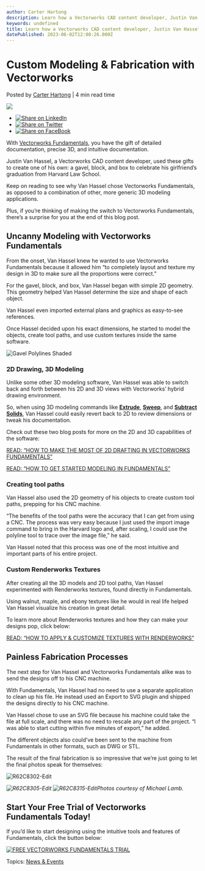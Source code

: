 ```yaml
---
author: Carter Hartong
description: Learn how a Vectorworks CAD content developer, Justin Van Hassel, designed a graduation gift using Vectorworks Fundamental’s modeling tools.
keywords: undefined
title: Learn how a Vectorworks CAD content developer, Justin Van Hassel, designed a graduation gift using Vectorworks Fundamental’s modeling tools. 
datePublished: 2023-06-02T12:08:26.000Z
---
```

  

# Custom Modeling & Fabrication with Vectorworks

 Posted by [Carter Hartong](https://blog.vectorworks.net/author/carter-hartong) | 4 min read time 

![](https://blog.vectorworks.net/hubfs/Blog%20Images/230602_FUND%20Gavel%20Gift/blog-1440x800_VW%20FUND%20Gavel.png) 

* [![Share on LinkedIn](https://2659751.fs1.hubspotusercontent-na1.net/hubfs/2659751/michaelDemo/share-LI.png)](http://www.linkedin.com/shareArticle?mini=true&url=https%3A%2F%2Fblog.vectorworks.net%2Fcustom-modeling-cnc-fabrication-fundamentals)
* [![Share on Twitter](https://2659751.fs1.hubspotusercontent-na1.net/hubfs/2659751/michaelDemo/share-TW.png)](https://www.twitter.com/share?text=Custom%20Modeling%20&%20Fabrication%20with%20Vectorworks&url=https%3A%2F%2Fblog.vectorworks.net%2Fcustom-modeling-cnc-fabrication-fundamentals&via=PMGTweets)
* [![Share on FaceBook](https://2659751.fs1.hubspotusercontent-na1.net/hubfs/2659751/michaelDemo/share-FB.png)](https://www.facebook.com/sharer/sharer.php?u=https%3A%2F%2Fblog.vectorworks.net%2Fcustom-modeling-cnc-fabrication-fundamentals)

With [Vectorworks Fundamentals](https://www.vectorworks.net/fundamentals), you have the gift of detailed documentation, precise 3D, and intuitive documentation.

Justin Van Hassel, a Vectorworks CAD content developer, used these gifts to create one of his own: a gavel, block, and box to celebrate his girlfriend’s graduation from Harvard Law School.

Keep on reading to see why Van Hassel chose Vectorworks Fundamentals, as opposed to a combination of other, more generic 3D modeling applications.

Plus, if you’re thinking of making the switch to Vectorworks Fundamentals, there’s a surprise for you at the end of this blog post.

## Uncanny Modeling with Vectorworks Fundamentals

From the onset, Van Hassel knew he wanted to use Vectorworks Fundamentals because it allowed him “to completely layout and texture my design in 3D to make sure all the proportions were correct.”

For the gavel, block, and box, Van Hassel began with simple 2D geometry. This geometry helped Van Hassel determine the size and shape of each object.

Van Hassel even imported external plans and graphics as easy-to-see references.

Once Hassel decided upon his exact dimensions, he started to model the objects, create tool paths, and use custom textures inside the same software.

![Gavel Polylines Shaded](https://blog.vectorworks.net/hs-fs/hubfs/Blog%20Images/230602_FUND%20Gavel%20Gift/Gavel%20Polylines%20Shaded.png?width=1440&height=737&name=Gavel%20Polylines%20Shaded.png)

### 2D Drawing, 3D Modeling

Unlike some other 3D modeling software, Van Hassel was able to switch back and forth between his 2D and 3D views with Vectorworks’ hybrid drawing environment.

So, when using 3D modeling commands like **[Extrude](https://app-help.vectorworks.net/2023/eng/VW2023%5FGuide/Shapes2/Extruding%5Fobjects.htm?rhsearch=extrude&rhhlterm=extruding%20extrude%20extruded)**, **[Sweep](https://app-help.vectorworks.net/2023/eng/VW2023%5FGuide/Shapes2/Sweeping%20objects.htm?rhsearch=sweep&rhhlterm=sweeping%20sweep)**, and **[Subtract Solids](https://app-help.vectorworks.net/2023/eng/VW2023%5FGuide/Shapes2/Subtract%20solids.htm?rhsearch=subtract%20solids&rhhlterm=subtract%20subtracts%20subtracting%20solids%20solid)**, Van Hassel could easily revert back to 2D to review dimensions or tweak his documentation.

Check out these two blog posts for more on the 2D and 3D capabilities of the software:

[READ: “HOW TO MAKE THE MOST OF 2D DRAFTING IN VECTORWORKS FUNDAMENTALS”](../../../net/vectorworks/blog/how-to-begin-2d-drawing-in-your-design-software.html)  
  
[READ: “HOW TO GET STARTED MODELING IN FUNDAMENTALS”](../../../net/vectorworks/blog/3d-modeling-in-vectorworks-fundamentals.html)

### Creating tool paths

Van Hassel also used the 2D geometry of his objects to create custom tool paths, prepping for his CNC machine.

“The benefits of the tool paths were the accuracy that I can get from using a CNC. The process was very easy because I just used the import image command to bring in the Harvard logo and, after scaling, I could use the polyline tool to trace over the image file,” he said.

Van Hassel noted that this process was one of the most intuitive and important parts of his entire project.

### Custom Renderworks Textures 

After creating all the 3D models and 2D tool paths, Van Hassel experimented with Renderworks textures, found directly in Fundamentals.

Using walnut, maple, and ebony textures like he would in real life helped Van Hassel visualize his creation in great detail.

To learn more about Renderworks textures and how they can make your designs pop, click below:

[READ: “HOW TO APPLY & CUSTOMIZE TEXTURES WITH RENDERWORKS”](../../../net/vectorworks/blog/applying-customizing-textures-in-renderworks.html)

## Painless Fabrication Processes

The next step for Van Hassel and Vectorworks Fundamentals alike was to send the designs off to his CNC machine.

With Fundamentals, Van Hassel had no need to use a separate application to clean up his file. He instead used an Export to SVG plugin and shipped the designs directly to his CNC machine.

Van Hassel chose to use an SVG file because his machine could take the file at full scale, and there was no need to rescale any part of the project. “I was able to start cutting within five minutes of export,” he added.

The different objects also could’ve been sent to the machine from Fundamentals in other formats, such as DWG or STL.

The result of the final fabrication is so impressive that we’re just going to let the final photos speak for themselves:

![R62C8302-Edit](https://blog.vectorworks.net/hs-fs/hubfs/Blog%20Images/230602_FUND%20Gavel%20Gift/R62C8302-Edit.jpg?width=1440&height=800&name=R62C8302-Edit.jpg)

_![R62C8305-Edit](https://blog.vectorworks.net/hs-fs/hubfs/Blog%20Images/230602FUND%20Gavel%20Gift/R62C8305-Edit.jpg?width=1440&height=800&name=R62C8305-Edit.jpg)_ 
_![R62C8315-Edit](https://blog.vectorworks.net/hs-fs/hubfs/Blog%20Images/230602FUND%20Gavel%20Gift/R62C8315-Edit.jpg?width=1440&height=800&name=R62C8315-Edit.jpg)Photos courtesy of Michael Lamb._

## Start Your Free Trial of Vectorworks Fundamentals Today!

If you’d like to start designing using the intuitive tools and features of Fundamentals, click the button below:

[![FREE VECTORWORKS FUNDAMENTALS TRIAL](https://no-cache.hubspot.com/cta/default/3018241/23393e2c-8537-4588-b606-3b0ac68ea5bc.png)](https://cta-redirect.hubspot.com/cta/redirect/3018241/23393e2c-8537-4588-b606-3b0ac68ea5bc) 

 Topics: [News & Events](https://blog.vectorworks.net/topic/news-events) 

  